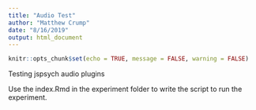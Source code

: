 ```yaml
---
title: "Audio Test"
author: "Matthew Crump"
date: "8/16/2019"
output: html_document
---
```


```r
knitr::opts_chunk$set(echo = TRUE, message = FALSE, warning = FALSE)
```

Testing jspsych audio plugins

Use the index.Rmd in the experiment folder to write the script to run the experiment.


